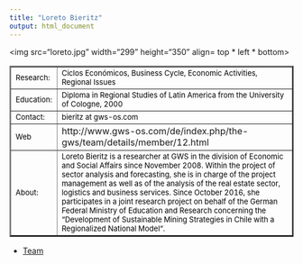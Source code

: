 ```yaml
---
title: "Loreto Bieritz"
output: html_document
---
```

<html>
<body>
 
<img src="loreto.jpg" width="299" height="350" align= top * left * bottom>

<table border="2">

<tr>
<td> <font size="2" color="black"> Research: </font>
 </td>
<td> <font size="2" color="black"> Ciclos Económicos, Business Cycle, Economic Activities, Regional Issues   </font></td>

<tr>

<td> <font size="2" color="black"> Education:</font>
 </td>

<td> <font size="2" color="black"> Diploma in Regional Studies of Latin America from the University of Cologne, 2000 </font>
</td>

</tr>

<tr>
<td> <font size="2" color="black"> Contact:</font> </td>

<td> <font size="2" color="black"> bieritz  at gws-os.com </font> </td>

</tr>

<tr> 
<td > <font size="2" color="black"> Web </font> </td> 
<td> http://www.gws-os.com/de/index.php/the-gws/team/details/member/12.html </td>

<tr>
<td> 
<font size="2" color="black"> About: </font> </td>
<td><font size="2" color="black"> 
Loreto Bieritz is a researcher at GWS in the division of Economic and Social Affairs since November 2008. Within the project of sector analysis and forecasting, she is in charge of the project management as well as of the analysis of the real estate sector, logistics and business services. Since October 2016, she participates in a joint research project on behalf of the German Federal Ministry of Education and Research concerning the “Development of Sustainable Mining Strategies in Chile with a Regionalized National Model“.</font>
</td>
</tr>
</tr>


</table> 

- <a href="equipo.html"> Team </a>

</body>


</html>